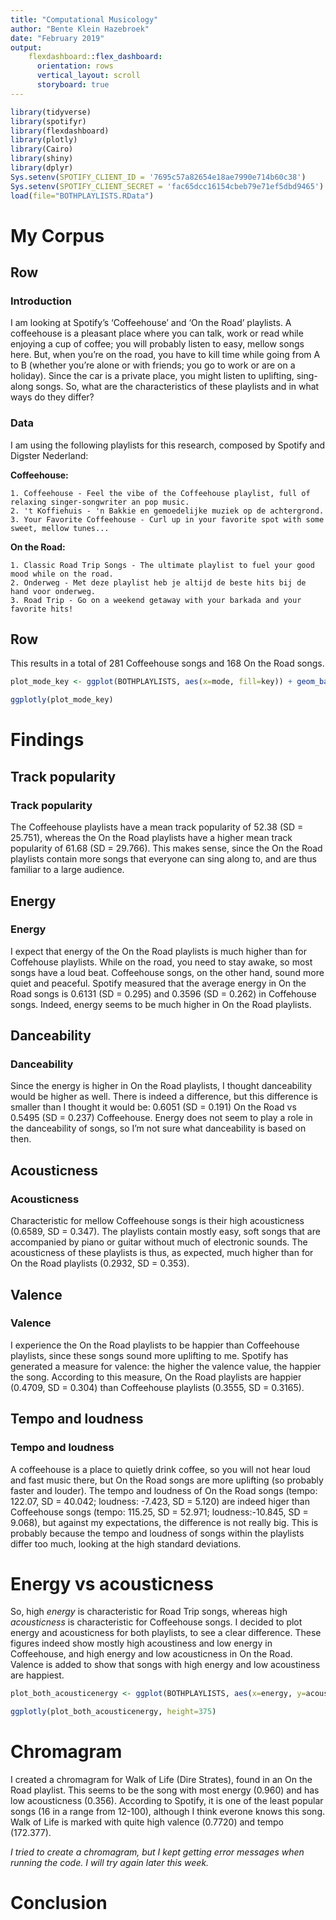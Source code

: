 ```yaml
---
title: "Computational Musicology"
author: "Bente Klein Hazebroek"
date: "February 2019"
output: 
    flexdashboard::flex_dashboard:
      orientation: rows
      vertical_layout: scroll
      storyboard: true
---
```


```r
library(tidyverse)
library(spotifyr)
library(flexdashboard)
library(plotly)
library(Cairo)
library(shiny)
library(dplyr)
Sys.setenv(SPOTIFY_CLIENT_ID = '7695c57a82654e18ae7990e714b60c38')
Sys.setenv(SPOTIFY_CLIENT_SECRET = 'fac65dcc16154cbeb79e71ef5dbd9465')
load(file="BOTHPLAYLISTS.RData")
```

My Corpus {.tabset}
================================================================

Row {data-width=300}
----------------------------------------------------------------

### Introduction {data-width=300}
I am looking at Spotify's 'Coffeehouse' and 'On the Road' playlists. A coffeehouse is a pleasant place where you can talk, work or read while enjoying a cup of coffee; you will probably listen to easy, mellow songs here. But, when you're on the road, you have to kill time while going from A to B (whether you're alone or with friends; you go to work or are on a holiday). Since the car is a private place, you might listen to uplifting, sing-along songs. So, what are the characteristics of these playlists and in what ways do they differ? 

### Data {data-width=700}

I am using the following playlists for this research, composed by Spotify and Digster Nederland:

  **Coffeehouse:**
  
    1. Coffeehouse - Feel the vibe of the Coffeehouse playlist, full of relaxing singer-songwriter an pop music.    
    2. 't Koffiehuis - 'n Bakkie en gemoedelijke muziek op de achtergrond.    
    3. Your Favorite Coffeehouse - Curl up in your favorite spot with some sweet, mellow tunes...
  
 **On the Road:**
 
    1. Classic Road Trip Songs - The ultimate playlist to fuel your good mood while on the road.
    2. Onderweg - Met deze playlist heb je altijd de beste hits bij de hand voor onderweg.
    3. Road Trip - Go on a weekend getaway with your barkada and your favorite hits!
    
Row {data-width=700}
---------------------------------------------------------------

This results in a total of 281 Coffeehouse songs and 168 On the Road songs.

```r
plot_mode_key <- ggplot(BOTHPLAYLISTS, aes(x=mode, fill=key)) + geom_bar() + facet_wrap(~playlist_name)

ggplotly(plot_mode_key)
```

Findings {.tabset}
=================================================================

Track popularity
-----------------------------------------------------------------
### Track popularity
The Coffeehouse playlists have a mean track popularity of 52.38 (SD = 25.751), whereas the On the Road playlists have a higher mean track popularity of 61.68 (SD = 29.766). This makes sense, since the On the Road playlists contain more songs that everyone can sing along to, and are thus familiar to a large audience. 

Energy
-----------------------------------------------------------------
### Energy
I expect that energy of the On the Road playlists is much higher than for Coffehouse playlists. While on the road, you need to stay awake, so most songs have a loud beat. Coffeehouse songs, on the other hand, sound more quiet and peaceful. Spotify measured that the average energy in On the Road songs is 0.6131 (SD = 0.295) and 0.3596 (SD = 0.262) in Coffehouse songs. Indeed, energy seems to be much higher in On the Road playlists. 

Danceability
-----------------------------------------------------------------
### Danceability

Since the energy is higher in On the Road playlists, I thought danceability would be higher as well. There is indeed a difference, but this difference is smaller than I thought it would be: 0.6051 (SD = 0.191) On the Road vs  0.5495 (SD = 0.237) Coffeehouse. Energy  does not seem to play a role in the danceability of songs, so I'm not sure what danceability is based on then.

Acousticness
-----------------------------------------------------------------
### Acousticness

Characteristic for mellow Coffeehouse songs is their high acousticness (0.6589, SD = 0.347). The playlists contain mostly easy, soft songs that are accompanied by piano or guitar without much of electronic sounds. The acousticness of these playlists is thus, as expected, much higher than for On the Road playlists (0.2932, SD = 0.353). 

Valence
-----------------------------------------------------------------
### Valence

I experience the On the Road playlists to be happier than Coffeehouse playlists, since these songs sound more uplifting to me. Spotify has generated a measure for valence: the higher the valence value, the happier the song. According to this measure, On the Road playlists are happier (0.4709, SD = 0.304) than Coffeehouse playlists (0.3555, SD = 0.3165).

Tempo and loudness
-----------------------------------------------------------------
### Tempo and loudness

A coffeehouse is a place to quietly drink coffee, so you will not hear loud and fast music there, but On the Road songs are more uplifting (so probably faster and louder). The tempo and loudness of On the Road songs (tempo: 122.07, SD = 40.042; loudness: -7.423, SD = 5.120) are indeed higer than Coffeehouse songs (tempo: 115.25, SD = 52.971; loudness:-10.845, SD = 9.068), but against my expectations, the difference is not really big. This is probably because the tempo and loudness of songs within the playlists differ too much, looking at the high standard deviations.

Energy vs acousticness {.tabset}
==================================================================
So, high *energy* is characteristic for Road Trip songs, whereas high *acousticness* is characteristic for Coffeehouse songs. I decided to plot energy and acousticness for both playlists, to see a clear difference. These figures indeed show mostly high acoustiness and low energy in Coffeehouse, and high energy and low acousticness in On the Road. Valence is added to show that songs with high energy and low acoustiness are happiest. 

```r
plot_both_acousticenergy <- ggplot(BOTHPLAYLISTS, aes(x=energy, y=acousticness, col=valence)) + geom_point(size=4, alpha=0.6) + geom_smooth(se=FALSE, col = "black", size=1.5) + facet_wrap(~playlist_name)
```

```r
ggplotly(plot_both_acousticenergy, height=375)
```

Chromagram {.tabset}
==================================================================
I created a chromagram for Walk of Life (Dire Strates), found in an On the Road playlist. This seems to be the song with most energy (0.960) and has low acousticness (0.356). According to Spotify, it is one of the least popular songs (16 in a range from 12-100), although I think everone knows this song. Walk of Life is marked with quite high valence (0.7720) and tempo (172.377).

*I tried to create a chromagram, but I kept getting error messages when running the code. I will try again later this week.*

Conclusion {.tabset}
==================================================================
